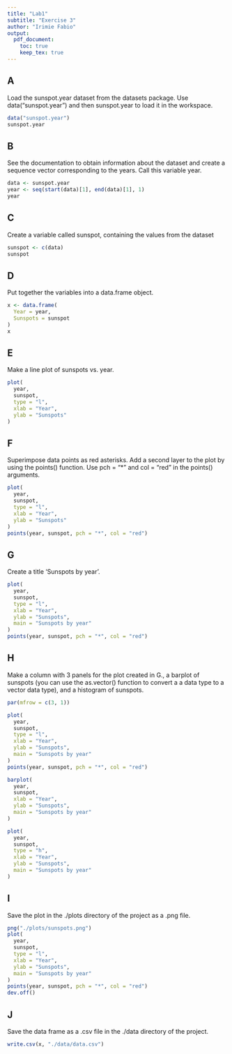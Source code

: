 ```yaml
---
title: "Lab1"
subtitle: "Exercise 3"
author: "Irimie Fabio"
output: 
  pdf_document:
    toc: true
    keep_tex: true 
---
```


## A
Load the sunspot.year dataset from the datasets package. Use
data("sunspot.year") and then sunspot.year to load it in the workspace.
```r
data("sunspot.year")
sunspot.year
```

## B
See the documentation to obtain information about the dataset and create
a sequence vector corresponding to the years. Call this variable year.
```r
data <- sunspot.year
year <- seq(start(data)[1], end(data)[1], 1)
year
```

## C
Create a variable called sunspot, containing the values from the dataset
```r
sunspot <- c(data)
sunspot
```

## D
Put together the variables into a data.frame object.
```r
x <- data.frame(
  Year = year,
  Sunspots = sunspot
)
x
```

## E
Make a line plot of sunspots vs. year.

```r
plot(
  year,
  sunspot,
  type = "l",
  xlab = "Year",
  ylab = "Sunspots"
)
```

## F
Superimpose data points as red asterisks. Add a second layer to the plot
by using the points() function. Use pch = "*" and col = "red" in the
points() arguments. 
```r
plot(
  year,
  sunspot,
  type = "l",
  xlab = "Year",
  ylab = "Sunspots"
)
points(year, sunspot, pch = "*", col = "red")
```

## G
Create a title ‘Sunspots by year’.
```r
plot(
  year,
  sunspot,
  type = "l",
  xlab = "Year",
  ylab = "Sunspots",
  main = "Sunspots by year"
)
points(year, sunspot, pch = "*", col = "red")
```

## H
Make a column with 3 panels for the plot created in G., a barplot of
sunspots (you can use the as.vector() function to convert a a data type 
to a vector data type), and a histogram of sunspots.
```r
par(mfrow = c(3, 1))

plot(
  year,
  sunspot,
  type = "l",
  xlab = "Year",
  ylab = "Sunspots",
  main = "Sunspots by year"
)
points(year, sunspot, pch = "*", col = "red")

barplot(
  year,
  sunspot,
  xlab = "Year",
  ylab = "Sunspots",
  main = "Sunspots by year"
)

plot(
  year,
  sunspot,
  type = "h",
  xlab = "Year",
  ylab = "Sunspots",
  main = "Sunspots by year"
)
```
## I
Save the plot in the ./plots directory of the project as a .png file.
```r
png("./plots/sunspots.png")
plot(
  year,
  sunspot,
  type = "l",
  xlab = "Year",
  ylab = "Sunspots",
  main = "Sunspots by year"
)
points(year, sunspot, pch = "*", col = "red")
dev.off()
```

## J
Save the data frame as a .csv file in the ./data directory of the 
project.
```r
write.csv(x, "./data/data.csv")
```

